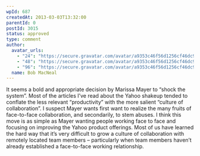 ```yaml
---
wpId: 687
createdAt: 2013-03-03T13:32:00
parentId: 0
postId: 3015
status: approved
type: comment
author:
  avatar_urls:
    - "24": "https://secure.gravatar.com/avatar/a9353c46f56d1256cf46dc913cc126a1?s=24&d=mm&r=g"
    - "48": "https://secure.gravatar.com/avatar/a9353c46f56d1256cf46dc913cc126a1?s=48&d=mm&r=g"
    - "96": "https://secure.gravatar.com/avatar/a9353c46f56d1256cf46dc913cc126a1?s=96&d=mm&r=g"
  name: Bob MacNeal
---
```


It seems a bold and appropriate decision by Marissa Mayer to “shock the system”. Most of the articles I’ve read about the Yahoo shakeup tended to conflate the less relevant “productivity” with the more salient “culture of collaboration”. I suspect Mayer wants first want to realize the many fruits of face-to-face collaboration, and secondarily, to stem abuses. I think this move is as simple as Mayer wanting people working face to face and focusing on improving the Yahoo product offerings. Most of us have learned the hard way that it’s very difficult to grow a culture of collaboration with remotely located team members – particularly when team members haven’t already established a face-to-face working relationship.